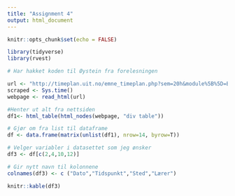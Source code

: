 ```yaml
---
title: "Assignment 4"
output: html_document
---
```


```r
knitr::opts_chunk$set(echo = FALSE)

library(tidyverse)
library(rvest)
```

```r

# Har hakket koden til Øystein fra forelesningen

url <- "http://timeplan.uit.no/emne_timeplan.php?sem=20h&module%5B%5D=BED-2056-1&View=list"
scraped <- Sys.time()
webpage <- read_html(url)

#Henter ut alt fra nettsiden
df1<- html_table(html_nodes(webpage, "div table"))

# Gjør om fra list til dataframe
df <- data.frame(matrix(unlist(df1), nrow=14, byrow=T))

# Velger variabler i datasettet som jeg ønsker
df3 <- df[c(2,4,10,12)]

# Gir nytt navn til kolonnene
colnames(df3) <- c ("Dato","Tidspunkt","Sted","Lærer")

knitr::kable(df3)
```


